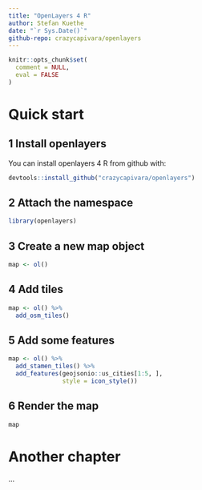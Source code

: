 ```yaml
---
title: "OpenLayers 4 R"
author: Stefan Kuethe
date: "`r Sys.Date()`"
github-repo: crazycapivara/openlayers
---
```


```r
knitr::opts_chunk$set(
  comment = NULL,
  eval = FALSE
)
```

# Quick start {-}

## 1 Install openlayers {-}

You can install <span class="package">openlayers <span class="into-the-blue">4 R</span></span> from github with:

```r
devtools::install_github("crazycapivara/openlayers")
```

## 2 Attach the namespace {-}

```r
library(openlayers)
```

## 3 Create a new map object {-}

```r
map <- ol()
```

## 4 Add tiles {-}

```r
map <- ol() %>%
  add_osm_tiles()
```

## 5 Add some features {-}

```r
map <- ol() %>%
  add_stamen_tiles() %>%
  add_features(geojsonio::us_cities[1:5, ],
               style = icon_style())
```

## 6 Render the map {-}

```r
map
```

# Another chapter

...
